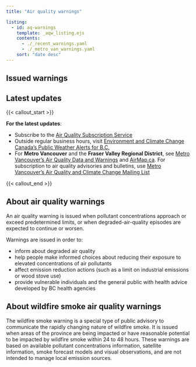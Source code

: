```yaml
---
title: "Air quality warnings"

listing:
  - id: aq-warnings
    template: _aqw_listing.ejs
    contents:
      - ./_recent_warnings.yaml
      - ./_metro_van_warnings.yaml
    sort: "date desc"
---
```


## Issued warnings

::: {#aq-warnings}
:::

## Latest updates

{{< callout_start >}}

**For the latest updates**:

- Subscribe to the [Air Quality Subscription Service](https://www2.gov.bc.ca/gov/content/environment/air-land-water/air/air-quality/air-advisories/air-quality-subscription-service)
- Outside regular business hours, visit [Environment and Climate Change Canada’s Public Weather Alerts for B.C.](https://weather.gc.ca/?province=bc&zoom=5&alertTableFilterProv=BC)
- For **Metro Vancouver** and the **Fraser Valley Regional District**, see [Metro Vancouver’s Air Quality Data and Warnings](https://metrovancouver.org/services/air-quality-climate-action/air-quality-data-and-advisories) and [AirMap.ca](https://gis.metrovancouver.org/maps/Air). For subscription to air quality advisories and bulletins, use [Metro Vancouver’s Air Quality and Climate Change Mailing List](https://metrovancouver.org/services/air-quality-climate-action/mailing-list)

{{< callout_end >}}


## About air quality warnings

An air quality warning is issued when pollutant concentrations approach or exceed predetermined limits, or when degraded-air-quality episodes are expected to continue or worsen.

Warnings are issued in order to:

- inform about degraded air quality
- help people make informed choices about reducing their exposure to elevated concentrations of air pollutants
- affect emission reduction actions (such as a limit on industrial emissions or wood stove use)
- provide vulnerable individuals and the general public with health advice developed by BC health agencies


## About wildfire smoke air quality warnings

The wildfire smoke warning is a special type of public advisory to communicate the rapidly changing nature of wildfire smoke. It is issued when areas of the province are being impacted or have reasonable potential to be impacted by wildfire smoke within 24 to 48 hours. These warnings are based on available pollutant concentrations information, satellite information, smoke forecast models and visual observations, and are not intended to manage local emission sources.
